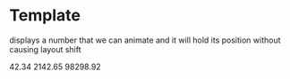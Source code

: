 
<Meta title="design system/atoms/text/number" />

# Template

<Subtitle>displays a number that we can animate and it will hold its position without causing layout shift</Subtitle>

<Canvas>
  <Story name="number">
    <Number customStyle={{ color: 'teal', textAlign: 'right' }}>42.34</Number>
    <Number customStyle={{ color: 'gold', textAlign: 'right' }}>2142.65</Number>
    <Number customStyle={{ color: 'orange', textAlign: 'right' }}>98298.92</Number>
  </Story>
  <Story name="animate number">
    <AnimateNumber customStyle={{ color: 'teal', textAlign: 'right' }} from={0} to={42} delay={0} />
    <AnimateNumber
      customStyle={{ color: 'hotpink', fontSize: 32, textAlign: 'right' }}
      locale="en-US"
      from={0}
      to={6296668420}
      delay={1000}
    />
    <AnimateNumber
      customStyle={{ color: '#666', fontSize: 18, textAlign: 'right' }}
      locale="de-DE"
      from={9387787657434}
      to={232343}
      delay={2000}
    />
  </Story>
</Canvas>

